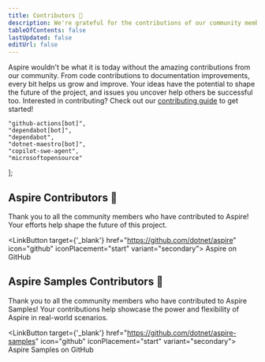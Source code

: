 ```yaml
---
title: Contributors 🤝
description: We're grateful for the contributions of our community members who help make Aspire better every day.
tableOfContents: false
lastUpdated: false
editUrl: false
---
```



Aspire wouldn't be what it is today without the amazing contributions from our community. From code contributions to documentation improvements, every bit helps us grow and improve. Your ideas have the potential to shape the future of the project, and issues you uncover help others be successful too. Interested in contributing? Check out our [contributing guide](https://github.com/dotnet/aspire/blob/main/docs/contributing.md) to get started!

    "github-actions[bot]",
    "dependabot[bot]",
    "dependabot",
    "dotnet-maestro[bot]",
    "copilot-swe-agent",
    "microsoftopensource"
];

## Aspire Contributors 🙏

Thank you to all the community members who have contributed to Aspire! Your efforts help shape the future of this project.

<ContributorList githubRepo="dotnet/aspire" ignore={ignore} />

<LinkButton target={'_blank'} href="https://github.com/dotnet/aspire" icon="github" iconPlacement="start" variant="secondary">
  Aspire on GitHub
</LinkButton>

## Aspire Samples Contributors 💜

Thank you to all the community members who have contributed to Aspire Samples! Your contributions help showcase the power and flexibility of Aspire in real-world scenarios.

<ContributorList githubRepo="dotnet/aspire-samples" ignore={ignore} />

<LinkButton target={'_blank'} href="https://github.com/dotnet/aspire-samples" icon="github" iconPlacement="start" variant="secondary">
  Aspire Samples on GitHub
</LinkButton>